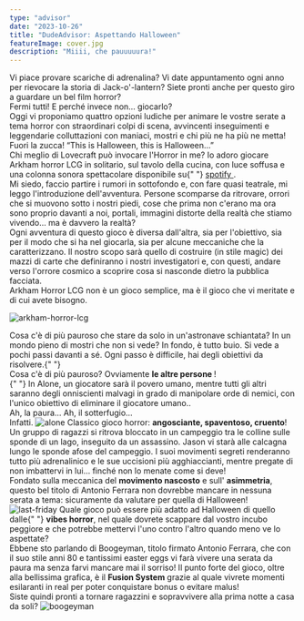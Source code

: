 ```yaml
---
type: "advisor"
date: "2023-10-26"
title: "DudeAdvisor: Aspettando Halloween"
featureImage: cover.jpg
description: "Miiii, che pauuuuura!"
---
```


<AdvisorIntro>
  Vi piace provare scariche di adrenalina? Vi date appuntamento ogni anno per
  rievocare la storia di Jack-o'-lantern? Siete pronti anche per questo giro a
  guardare un bel film horror?
  <br />
  Fermi tutti! E perché invece non… giocarlo?
  <br />
  Oggi vi proponiamo quattro opzioni ludiche per animare le vostre serate a tema
  horror con straordinari colpi di scena, avvincenti inseguimenti e leggendarie
  colluttazioni con maniaci, mostri e chi più ne ha più ne metta!
  <br />
  Fuori la zucca! “This is Halloween, this is Halloween…”
  <br />
</AdvisorIntro>

<AdvisorBit slug="arkham-horror-lcg" writer="Tia">
  Chi meglio di Lovecraft può invocare l'Horror in me? Io adoro giocare Arkham
  horror LCG in solitario, sul tavolo della cucina, con luce soffusa e una
  colonna sonora spettacolare disponibile su{" "}
  <a href=" https://open.spotify.com/playlist/5vQgSCzAdWiyjGlFQn00lb?si=4f1f3994a13548f0">
    spotify
  </a>
  .<br />
  Mi siedo, faccio partire i rumori in sottofondo e, con fare quasi teatrale, mi
  leggo l'introduzione dell'avventura. Persone scomparse da ritrovare, orrori
  che si muovono sotto i nostri piedi, cose che prima non c'erano ma ora sono
  proprio davanti a noi, portali, immagini distorte della realtà che stiamo
  vivendo… ma è davvero la realtà?
  <br />
  Ogni avventura di questo gioco è diversa dall'altra, sia per l'obiettivo, sia
  per il modo che si ha nel giocarla, sia per alcune meccaniche che la
  caratterizzano. Il nostro scopo sarà quello di costruire (in stile magic) dei
  mazzi di carte che definiranno i nostri investigatori e, con questi, andare
  verso l'orrore cosmico a scoprire cosa si nasconde dietro la pubblica
  facciata.
  <br />
  Arkham Horror LCG non è un gioco semplice, ma è il gioco che vi meritate e di
  cui avete bisogno.
</AdvisorBit>

<img
  src="../../reviews/arkham-horror-lcg/game1.jpg?t=1"
  alt="arkham-horror-lcg"
/>

<AdvisorBit slug="alone" writer="Fora">
  Cosa c'è di più pauroso che stare da solo in un'astronave schiantata? In un
  mondo pieno di mostri che non si vede? In fondo, è tutto buio. Si vede a pochi
  passi davanti a sé. Ogni passo è difficile, hai degli obiettivi da risolvere.{" "}
  <br />
  Cosa c'è di più pauroso? Ovviamente <strong> le altre persone </strong>! <br />{" "}
  In Alone, un giocatore sarà il povero umano, mentre tutti gli altri saranno degli
  onniscienti malvagi in grado di manipolare orde di nemici, con l'unico obiettivo
  di eliminare il giocatore umano.. <br />
  Ah, la paura… Ah, il sotterfugio… <br />
  Infatti.
</AdvisorBit>

<img src="../../reviews/alone/game1.jpg?t=1" alt="alone" />

<AdvisorBit slug="last-friday" writer="Dadi-Daddy">
  Classico gioco horror: <strong>angosciante, spaventoso, cruento</strong>! Un
  gruppo di ragazzi si ritrova bloccato in un campeggio tra le colline sulle
  sponde di un lago, inseguito da un assassino. Jason vi starà alle calcagna
  lungo le sponde afose del campeggio. I suoi movimenti segreti renderanno tutto
  più adrenalinico e le sue uccisioni più agghiaccianti, mentre pregate di non
  imbattervi in lui… finché non lo menate come si deve!
  <br />
  Fondato sulla meccanica del <strong>movimento nascosto</strong> e sull'
  <strong>asimmetria</strong>, questo bel titolo di Antonio Ferrara non dovrebbe
  mancare in nessuna serata a tema: sicuramente da valutare per quella di Halloween!
</AdvisorBit>

<img src="../../reviews/last-friday/game1.jpg?t=1" alt="last-friday" />

<AdvisorBit slug="boogeyman" writer="Eris.in.Boardgameland">
  Quale gioco può essere più adatto ad Halloween di quello dalle{" "}
  <strong>vibes horror</strong>, nel quale dovrete scappare dal vostro incubo
  peggiore e che potrebbe mettervi l'uno contro l'altro quando meno ve lo
  aspettate?
  <br />
  Ebbene sto parlando di Boogeyman, titolo firmato Antonio Ferrara, che con il
  suo stile anni 80 e tantissimi easter eggs vi farà vivere una serata da paura
  ma senza farvi mancare mai il sorriso! Il punto forte del gioco, oltre alla
  bellissima grafica, è il <strong>Fusion System</strong> grazie al quale
  vivrete momenti esilaranti in real per poter conquistare bonus o evitare
  malus!
  <br />
  Siste quindi pronti a tornare ragazzini e sopravvivere alla prima notte a casa
  da soli?
</AdvisorBit>

<img src="../../reviews/boogeyman/game1.jpg?t=1" alt="boogeyman" />
